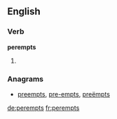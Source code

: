 ==English==

===Verb===
'''perempts'''

# {{third-person singular of|[[perempt]]}}

===Anagrams===
* [[preempts#English|preempts]], [[pre-empts#English|pre-empts]], [[preëmpts#English|preëmpts]]

[[de:perempts]]
[[fr:perempts]]